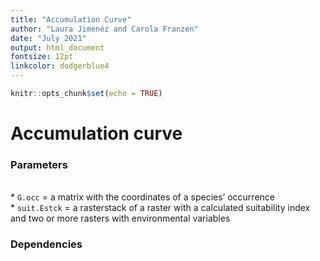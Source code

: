 ```yaml
---
title: "Accumulation Curve"
author: "Laura Jimenéz and Carola Franzen"
date: "July 2021"
output: html_document
fontsize: 12pt
linkcolor: dodgerblue4
---
```


```r
knitr::opts_chunk$set(echo = TRUE)
```

# Accumulation curve

<!-- description -->

### Parameters
\
* `G.occ` = a matrix with the coordinates of a species' occurrence
\
* `suit.Estck` = a rasterstack of a raster with a calculated suitability index and two or more rasters with environmental variables

### Dependencies

